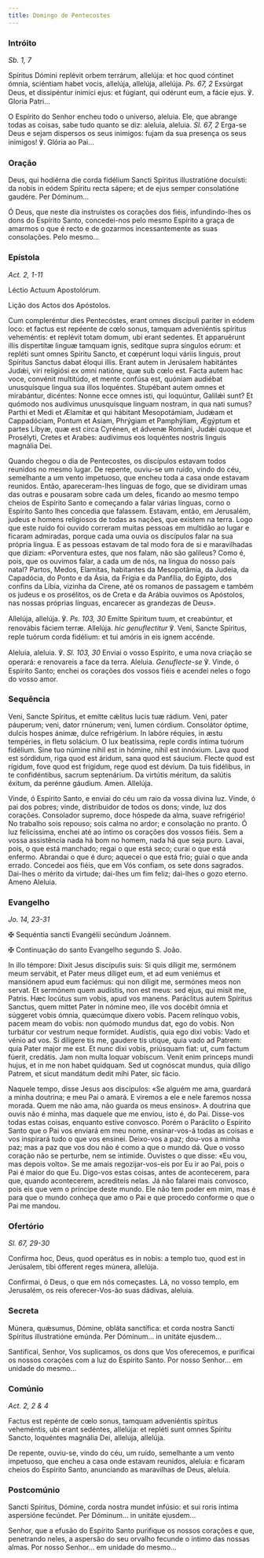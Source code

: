 ```yaml
---
title: Domingo de Pentecostes
---
```


### Intróito

<em>Sb. 1, 7</em>

<div class="side-by-side not-content">

Spíritus Dómini replévit orbem terrárum, allelúja: et hoc quod cóntinet
    ómnia, sciéntiam habet vocis, allelúja, allelúja, allelúja.
    <em>Ps. 67, 2</em>
    Exsúrgat Deus, et dissipéntur inimíci ejus: et fúgiant, qui odérunt eum, a
    fácie ejus. ℣. Gloria Patri...

O Espírito do Senhor encheu todo o universo, aleluia. Ele, que abrange todas
    as coisas, sabe tudo quanto se diz: aleluia, aleluia. <em>Sl. 67, 2</em>
    Erga-se Deus e sejam dispersos os seus inimigos: fujam da sua presença os seus
    inimigos! ℣. Glória ao Pai...

</div>

### Oração

<div class="side-by-side not-content">

Deus, qui hodiérna die corda fidélium Sancti Spíritus illustratióne
    docuísti: da nobis in eódem Spíritu recta sápere; et de ejus semper
    consolatióne gaudére. Per Dóminum...

Ó Deus, que neste dia instruístes os corações dos fiéis, infundindo-lhes os
    dons do Espírito Santo, concedei-nos pelo mesmo Espírito a graça de amarmos
    o que é recto e de gozarmos incessantemente as suas consolações. Pelo
    mesmo...

</div>

### Epístola

<em>Act. 2, 1-11</em>

<div class="side-by-side not-content">

Léctio Actuum Apostolórum.

Lição dos Actos dos Apóstolos.

Cum compleréntur dies Pentecóstes, erant omnes discípuli pariter in eódem
    loco: et factus est repéente de cœlo sonus, tamquam adveniéntis spíritus
    veheméntis: et replévit totam domum, ubi erant sedentes. Et apparuérunt
    illis dispertítæ linguæ tamquam ignis, sedítque supra síngulos eórum: et
    repléti sunt omnes Spíritu Sancto, et cœpérunt loqui váriis linguis, prout
    Spíritus Sanctus dabat éloqui illis. Erant autem in Jerúsalem habitántes
    Judǽi, viri religiósi ex omni natióne, quæ sub cœlo est. Facta autem hac
    voce, convénit multitúdo, et mente confúsa est, quóniam audiébat unusquísque
    lingua sua illos loquéntes. Stupébant autem omnes et mirabántur, dicéntes:
    Nonne ecce omnes isti, qui loquúntur, Galilǽi sunt? Et quómodo nos audívimus
    unusquísque linguam nostram, in qua nati sumus? Parthi et Medi et Ælamítæ et
    qui hábitant Mesopotámiam, Judǽam et Cappadóciam, Pontum et Asiam, Phrýgiam
    et Pamphýliam, Ægýptum et partes Líbyæ, quæ est circa Cyrénen, et ádvenæ
    Románi, Judǽi quoque et Prosélyti, Cretes et Arabes: audívimus eos loquéntes
    nostris linguis magnália Dei.

Quando chegou o dia de Pentecostes, os discípulos estavam todos reunidos no
    mesmo lugar. De repente, ouviu-se um ruído, vindo do céu, semelhante a um
    vento impetuoso, que encheu toda a casa onde estavam reunidos. Então,
    apareceram-lhes línguas de fogo, que se dividiram umas das outras e pousaram
    sobre cada um deles, ficando ao mesmo tempo cheios de Espírito Santo e
    começando a falar várias línguas, corno o Espírito Santo lhes concedia que
    falassem. Estavam, então, em Jerusalém, judeus e homens religiosos de todas
    as nações, que existem na terra. Logo que este ruído foi ouvido correram
    muitas pessoas em multidão ao lugar e ficaram admiradas, porque cada uma
    ouvia os discípulos falar na sua própria língua. E as pessoas estavam de tal
    modo fora de si e maravilhadas que diziam: «Porventura estes, que nos falam,
    não são galileus? Como é, pois, que os ouvimos falar, a cada um de nós, na
    língua do nosso país natal? Partos, Medos, Elamitas, habitantes da
    Mesopotâmia, da Judeia, da Capadócia, do Ponto e da Ásia, da Frígia e da
    Panfília, do Egipto, dos confins da Líbia, vizinha da Cirene, até os romanos
    de passagem e também os judeus e os prosélitos, os de Creta e da Arábia
    ouvimos os Apóstolos, nas nossas próprias línguas, encarecer as grandezas de
    Deus».

</div>

<div class="side-by-side not-content">

Allelúja, allelúja. ℣. <em>Ps. 103, 30</em> Emítte Spíritum tuum, et
    creabúntur, et renovábis fáciem terræ. Allelúja. <em>hic genuflectitur</em>
    ℣. Veni, Sancte Spíritus, reple tuórum corda fidélium: et tui amóris in eis ignem
    accénde.

Aleluia, aleluia. ℣. <em>Sl. 103, 30</em> Enviai o vosso Espírito, e uma
    nova criação se operará: e renovareis a face da terra. Aleluia.
    <em>Genuflecte-se</em>
    ℣. Vinde, ó Espírito Santo; enchei os corações dos vossos fiéis e acendei
    neles o fogo do vosso amor.

</div>

### Sequência

<div class="side-by-side not-content">

Veni, Sancte Spíritus, et emítte cǽlitus lucis tuæ rádium. Veni, pater
    páuperum; veni, dator rnúnerum; veni, lumen córdium. Consolátor óptime,
    dulcis hospes ánimæ, dulce refrigérium. In labóre réquies, in æstu
    tempéries, in fletu solácium. O lux beatíssima, reple cordis íntima tuórum
    fidélium. Sine tuo númine nihil est in hómine, nihil est innóxium. Lava quod
    est sórdidum, riga quod est áridum, sana quod est sáucium. Flecte quod est
    rígidum, fove quod est frígidum, rege quod est dévium. Da tuis fidélibus, in
    te confidéntibus, sacrum septenárium. Da virtútis méritum, da salútis
    éxitum, da perénne gáudium. Amen. Allelúja.

Vinde, ó Espírito Santo, e enviai do céu um raio da vossa divina luz. Vinde,
    ó pai dos pobres; vinde, distribuidor de todos os dons; vinde, luz dos
    corações. Consolador supremo, doce hóspede da alma, suave refrigério! No
    trabalho sois repouso; sois calma no ardor; e consolação no pranto. Ó luz
    felicíssima, enchei até ao íntimo os corações dos vossos fiéis. Sem a vossa
    assistência nada há bom no homem, nada há que seja puro. Lavai, pois, o que
    está manchado; regai o que está seco; curai o que está enfermo. Abrandai o
    que é duro; aquecei o que está frio; guiai o que anda errado. Concedei aos
    fiéis, que em Vós confiam, os sete dons sagrados. Dai-lhes o mérito da
    virtude; dai-lhes um fim feliz; dai-lhes o gozo eterno. Ameno Aleluia.

</div>

### Evangelho

<em>Jo. 14, 23-31</em>

<div class="side-by-side not-content">

<span class="cross text-red-500">✠</span> Sequéntia sancti Evangélii
    secúndum Joánnem.

<span class="cross text-red-500">✠</span> Continuação do santo Evangelho
    segundo S. João.

In illo témpore: Dixit Jesus discípulis suis: Si quis díligit me, sermónem
    meum servábit, et Pater meus díliget eum, et ad eum veniémus et mansiónem
    apud eum faciémus: qui non díligit me, sermónes meos non servat. Et sermónem
    quem audístis, non est meus: sed ejus, qui misit me, Patris. Hæc locútus sum
    vobis, apud vos manens. Paráclitus autem Spíritus Sanctus, quem mittet Pater
    in nómine meo, ille vos docébit ómnia et súggeret vobis ómnia, quæcúmque
    díxero vobis. Pacem relínquo vobis, pacem meam do vobis: non quómodo mundus
    dat, ego do vobis. Non turbátur cor vestrum neque formídet. Audístis, quia
    ego dixi vobis: Vado et vénio ad vos. Si diligere tis me, gaudere tis
    utique, quia vado ad Patrem: quia Pater major me est. Et nunc dixi vobis,
    priúsquam fiat: ut, cum factum fúerit, credátis. Jam non multa loquar
    vobíscum. Venit enim princeps mundi hujus, et in me non habet quidquam. Sed
    ut cognóscat mundus, quia díligo Patrem, et sicut mandátum dedit mihi Pater,
    sic fácio.

Naquele tempo, disse Jesus aos discípulos: «Se alguém me ama, guardará a
    minha doutrina; e meu Pai o amará. E viremos a ele e nele faremos nossa
    morada. Quem me não ama, não guarda os meus ensinos». A doutrina que ouvis
    não é minha, mas daquele que me enviou, isto é, do Pai. Disse-vos todas
    estas coisas, enquanto estive convosco. Porém o Paráclito o Espírito Santo
    que o Pai vos enviará em meu nome, ensinar-vos-á todas as coisas e vos
    inspirará tudo o que vos ensinei. Deixo-vos a paz; dou-vos a minha paz; mas
    a paz que vos dou não é como a que o mundo dá. Que o vosso coração não se
    perturbe, nem se intimide. Ouvistes o que disse: «Eu vou, mas depois volto».
    Se me amais regozijar-vos-eis por Eu ir ao Pai, pois o Pai é maior do que
    Eu. Digo-vos estas coisas, antes de acontecerem, para que, quando
    acontecerem, acrediteis nelas. Já não falarei mais convosco, pois eis que
    vem o príncipe deste mundo. Ele não tem poder em mim, mas é para que o mundo
    conheça que amo o Pai e que procedo conforme o que o Pai me mandou.

</div>

### Ofertório

<em>Sl. 67, 29-30</em>

<div class="side-by-side not-content">

Confírma hoc, Deus, quod operátus es in nobis: a templo tuo, quod est in
    Jerúsalem, tibi ófferent reges múnera, allelúja.

Confirmai, ó Deus, o que em nós começastes. Lá, no vosso templo, em
    Jerusalém, os reis oferecer-Vos-ão suas dádivas, aleluia.

</div>

### Secreta

<div class="side-by-side not-content">

Múnera, quǽsumus, Dómine, obláta sanctífica: et corda nostra Sancti Spíritus
    illustratióne emúnda. Per Dóminum... in unitáte ejusdem...

Santificai, Senhor, Vos suplicamos, os dons que Vos oferecemos, e purificai
    os nossos corações com a luz do Espírito Santo. Por nosso Senhor... em
    unidade do mesmo...

</div>

### Comúnio

<em>Act. 2, 2 & 4</em>

<div class="side-by-side not-content">

Factus est repénte de cœlo sonus, tamquam adveniéntis spíritus veheméntis,
    ubi erant sedéntes, allelúja: et repléti sunt omnes Spíritu Sancto,
    loquéntes magnália Dei, allelúja, allelúja.

De repente, ouviu-se, vindo do céu, um ruído, semelhante a um vento
    impetuoso, que encheu a casa onde estavam reunidos, aleluia: e ficaram
    cheios do Espírito Santo, anunciando as maravilhas de Deus, aleluia.

</div>

### Postcomúnio

<div class="side-by-side not-content">

Sancti Spíritus, Dómine, corda nostra mundet infúsio: et sui roris íntima
    aspersióne fecúndet. Per Dóminum... in unitáte ejusdem...

Senhor, que a efusão do Espírito Santo purifique os nossos corações e que,
    penetrando neles, a aspersão do seu orvalho fecunde o íntimo das nossas
    almas. Por nosso Senhor... em unidade do mesmo...

</div>
